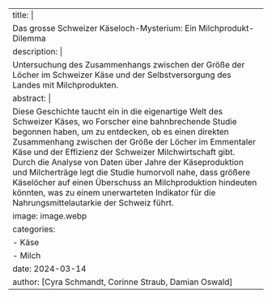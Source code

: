 ---
title: |
    Das grosse Schweizer Käseloch-Mysterium: Ein Milchprodukt-Dilemma
description: |
    Untersuchung des Zusammenhangs zwischen der Größe der Löcher im Schweizer Käse und der Selbstversorgung des Landes mit Milchprodukten.
abstract: |
    Diese Geschichte taucht ein in die eigenartige Welt des Schweizer Käses, wo Forscher eine bahnbrechende Studie begonnen haben, um zu entdecken, ob es einen direkten Zusammenhang zwischen der Größe der Löcher im Emmentaler Käse und der Effizienz der Schweizer Milchwirtschaft gibt. Durch die Analyse von Daten über Jahre der Käseproduktion und Milcherträge legt die Studie humorvoll nahe, dass größere Käselöcher auf einen Überschuss an Milchproduktion hindeuten könnten, was zu einem unerwarteten Indikator für die Nahrungsmittelautarkie der Schweiz führt.
image: image.webp
categories:
  - Käse
  - Milch
date: 2024-03-14
author: [Cyra Schmandt, Corinne Straub, Damian Oswald]
---